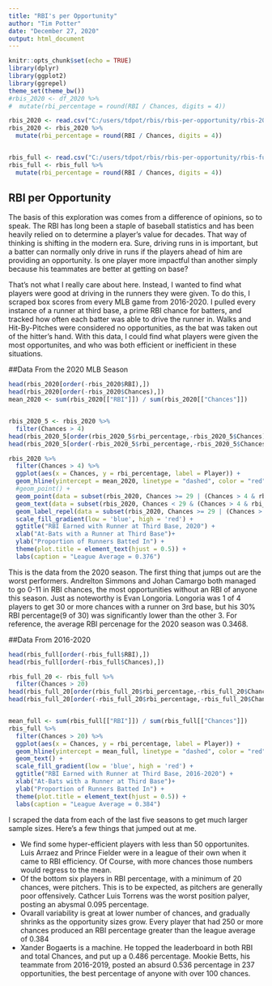 ```yaml
---
title: "RBI's per Opportunity"
author: "Tim Potter"
date: "December 27, 2020"
output: html_document
---
```


```r
knitr::opts_chunk$set(echo = TRUE)
library(dplyr)
library(ggplot2)
library(ggrepel)
theme_set(theme_bw())
#rbis_2020 <- df_2020 %>%
#  mutate(rbi_percentage = round(RBI / Chances, digits = 4))

rbis_2020 <- read.csv("C:/users/tdpot/rbis/rbis-per-opportunity/rbis-2020.csv")
rbis_2020 <- rbis_2020 %>%
  mutate(rbi_percentage = round(RBI / Chances, digits = 4))


rbis_full <- read.csv("C:/users/tdpot/rbis/rbis-per-opportunity/rbis-full.csv")
rbis_full <- rbis_full %>%
  mutate(rbi_percentage = round(RBI / Chances, digits = 4))
```

## RBI per Opportunity

  The basis of this exploration was comes from a difference of opinions, so to speak. The RBI has long been a staple of baseball statistics and has been heavily relied on to determine a player's value for decades. That way of thinking is shifting in the modern era. Sure, driving runs in is important, but a batter can normally only drive in runs if the players ahead of him are providing an opportunity. Is one player more impactful than another simply because his teammates are better at getting on base? 
  
  That's not what I really care about here. Instead, I wanted to find what players were good at driving in the runners they were given. To do this, I scraped box scores from every MLB game from 2016-2020. I pulled every instance of a runner at third base, a prime RBI chance for batters, and tracked how often each batter was able to drive the runner in. Walks and Hit-By-Pitches were considered no opportunities, as the bat was taken out of the hitter's hand. With this data, I could find what players were given the most opportunites, and who was both efficient or inefficient in these situations.
  
##Data From the 2020 MLB Season


```r
head(rbis_2020[order(-rbis_2020$RBI),])
head(rbis_2020[order(-rbis_2020$Chances),])
mean_2020 <- sum(rbis_2020[["RBI"]]) / sum(rbis_2020[["Chances"]])


rbis_2020_5 <- rbis_2020 %>%
  filter(Chances > 4)
head(rbis_2020_5[order(rbis_2020_5$rbi_percentage,-rbis_2020_5$Chances),])
head(rbis_2020_5[order(-rbis_2020_5$rbi_percentage,-rbis_2020_5$Chances),])

rbis_2020 %>%
  filter(Chances > 4) %>%
  ggplot(aes(x = Chances, y = rbi_percentage, label = Player)) + 
  geom_hline(yintercept = mean_2020, linetype = "dashed", color = "red", size = 2) +
  #geom_point() +
  geom_point(data = subset(rbis_2020, Chances >= 29 | (Chances > 4 & rbi_percentage > 0.65))) + 
  geom_text(data = subset(rbis_2020, Chances < 29 & (Chances > 4 & rbi_percentage <= 0.65)),size = 3) +
  geom_label_repel(data = subset(rbis_2020, Chances >= 29 | (Chances > 4 & rbi_percentage > 0.65)), aes(fill = RBI),size = 3) +
  scale_fill_gradient(low = 'blue', high = 'red') +
  ggtitle("RBI Earned with Runner at Third Base, 2020") +
  xlab("At-Bats with a Runner at Third Base")+
  ylab("Proportion of Runners Batted In") +
  theme(plot.title = element_text(hjust = 0.5)) +
  labs(caption = "League Average = 0.376")
```

This is the data from the 2020 season. The first thing that jumps out are the worst performers. Andrelton Simmons and Johan Camargo both managed to go 0-11 in RBI chances, the most opportunities without an RBI of anyone this season. Just as noteworthy is Evan Longoria. Longoria was 1 of 4 players to get 30 or more chances with a runner on 3rd base, but his 30% RBI percentage(9 of 30) was significantly lower than the other 3. For reference, the average RBI percenage for the 2020 season was 0.3468. 


##Data From 2016-2020


```r
head(rbis_full[order(-rbis_full$RBI),])
head(rbis_full[order(-rbis_full$Chances),])

rbis_full_20 <- rbis_full %>%
  filter(Chances > 20)
head(rbis_full_20[order(rbis_full_20$rbi_percentage,-rbis_full_20$Chances),])
head(rbis_full_20[order(-rbis_full_20$rbi_percentage,-rbis_full_20$Chances),])


mean_full <- sum(rbis_full[["RBI"]]) / sum(rbis_full[["Chances"]])
rbis_full %>%
  filter(Chances > 20) %>%
  ggplot(aes(x = Chances, y = rbi_percentage, label = Player)) + 
  geom_hline(yintercept = mean_full, linetype = "dashed", color = "red", size = 2) +
  geom_text() +
  scale_fill_gradient(low = 'blue', high = 'red') +
  ggtitle("RBI Earned with Runner at Third Base, 2016-2020") +
  xlab("At-Bats with a Runner at Third Base")+
  ylab("Proportion of Runners Batted In") +
  theme(plot.title = element_text(hjust = 0.5)) +
  labs(caption = "League Average = 0.384")
```

I scraped the data from each of the last five seasons to get much larger sample sizes. Here's a few things that jumped out at me.

* We find some hyper-efficient players with less than 50 opportunites. Luis Arraez and Prince Fielder were in a league of their own when it came to RBI efficiency. Of Course, with more chances those numbers would regress to the mean.
* Of the bottom six players in RBI percentage, with a minimum of 20 chances, were pitchers. This is to be expected, as pitchers are generally poor offensively. Cathcer Luis Torrens was the worst position palyer, posting an abysmal 0.095 percentage.
* Ovarall variability is great at lower number of chances, and gradually shrinks as the opportunity sizes grow. Every player that had 250 or more chances produced an RBI percentage greater than the league average of 0.384
* Xander Bogaerts is a machine. He topped the leaderboard in both RBI and total Chances, and put up a 0.486 percentage. Mookie Betts, his teammate from 2016-2019, posted an absurd 0.536 percentage in 237 opportunities, the best percentage of anyone with over 100 chances.




